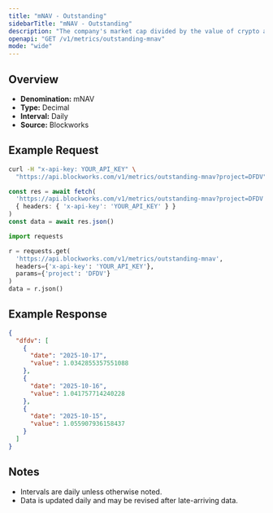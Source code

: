 ```yaml
---
title: "mNAV - Outstanding"
sidebarTitle: "mNAV - Outstanding"
description: "The company's market cap divided by the value of crypto asset holdings. Often called Basic mNAV, it is the most simplistic way to track the multiple the company trades at relative to its crypto assets held. This figure can be calculated using both the market cap and the enterprise value. Some Companies may hold a considerable amount of cash that has not yet been deployed into crypto, which the Enterprise Value calculation highlights."
openapi: "GET /v1/metrics/outstanding-mnav"
mode: "wide"
---
```


## Overview

- **Denomination:** mNAV
- **Type:** Decimal
- **Interval:** Daily
- **Source:** Blockworks

## Example Request

<CodeGroup>

```bash cURL
curl -H "x-api-key: YOUR_API_KEY" \
  "https://api.blockworks.com/v1/metrics/outstanding-mnav?project=DFDV"
```

```typescript TypeScript
const res = await fetch(
  'https://api.blockworks.com/v1/metrics/outstanding-mnav?project=DFDV',
  { headers: { 'x-api-key': 'YOUR_API_KEY' } }
)
const data = await res.json()
```

```python Python
import requests

r = requests.get(
  'https://api.blockworks.com/v1/metrics/outstanding-mnav',
  headers={'x-api-key': 'YOUR_API_KEY'},
  params={'project': 'DFDV'}
)
data = r.json()
```

</CodeGroup>

## Example Response

```json
{
  "dfdv": [
    {
      "date": "2025-10-17",
      "value": 1.0342855357551088
    },
    {
      "date": "2025-10-16",
      "value": 1.041757714240228
    },
    {
      "date": "2025-10-15",
      "value": 1.055907936158437
    }
  ]
}
```

## Notes
- Intervals are daily unless otherwise noted.
- Data is updated daily and may be revised after late-arriving data.